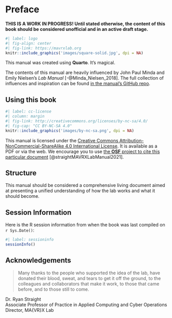 # Preface {.unnumbered}

**THIS IS A WORK IN PROGRESS! Until stated otherwise, the content of this book should be considered unofficial and in an active draft stage.**

```r
#| label: logo
#| fig-align: center
#| fig-link: https://mavrxlab.org
knitr::include_graphics('images/square-solid.jpg', dpi = NA)
```

This manual was created using **Quarto**. It's magical.

The contents of this manual are heavily influenced by John Paul Minda and Emily Nielsen's *Lab Manual* [-@Minda_Nielsen_2018]. The full collection of influences and inspiration can be found [in the manual's GitHub repo](https://github.com/mavrxlab/lab-manual).

## Using this book {.unnumbered}

```r
#| label: cc-license
#| column: margin
#| fig-link: http://creativecommons.org/licenses/by-nc-sa/4.0/
#| fig-cap: "CC BY-NC-SA 4.0"
knitr::include_graphics('images/by-nc-sa.png', dpi = NA)
```

This manual is licensed under the [Creative Commons Attribution-NonCommercial-ShareAlike 4.0 International License](http://creativecommons.org/licenses/by-nc-sa/4.0/). It is available as a PDF or via the web. We encourage you to use [the **OSF** project to cite this particular document](https://osf.io/upa25/) [@straightMAVRXLabManual2021].

## Structure {.unnumbered}

This manual should be considered a comprehensive living document aimed at presenting a unified understanding of how the lab works and what it should become.

<!-- Chapter listing goes here once they're set. -->

## Session Information {.unnumbered}

Here is the R session information from when the book was last compiled on `r Sys.Date()`:

```r
#| label: sessioninfo
sessionInfo()
```

## Acknowledgements {.unnumbered}

> Many thanks to the people who supported the idea of the lab, have donated their blood, sweat, and tears to get it off the ground, to the colleagues and collaborators that make it work, to those that came before, and to those still to come.

<p style="text-align: right;">

Dr. Ryan Straight<br />\newline Associate Professor of Practice in Applied Computing and Cyber Operations<br />\newline Director, MA{VR}X Lab<br />\newline

</p>
